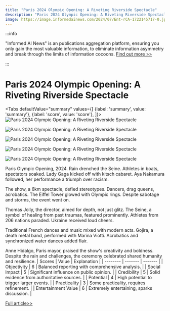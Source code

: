 ```yaml
---
title: "Paris 2024 Olympic Opening: A Riveting Riverside Spectacle"
description: "Paris 2024 Olympic Opening: A Riveting Riverside Spectacle"
image: https://image.informedainews.com/2024/07/Ent-rCA-1722145717-0.jpg
---
```



:::info

"Informed AI News" is an publications aggregation platform, ensuring you only gain the most valuable information, to eliminate information asymmetry and break through the limits of information cocoons.  [Find out more >>](/)

:::

# Paris 2024 Olympic Opening: A Riveting Riverside Spectacle


<Tabs
	defaultValue="summary"
	values={[
	{label: 'summary', value: 'summary'},
	{label: 'score', value: 'score'},
]}>
<TabItem value="summary">
<img
  src="https://image.informedainews.com/2024/07/Ent-rCA-1722145717-0.jpg"
  alt="Paris 2024 Olympic Opening: A Riveting Riverside Spectacle"
/>

<img
  src="https://image.informedainews.com/2024/07/Ent-aeQ-1722145717-1.jpg"
  alt="Paris 2024 Olympic Opening: A Riveting Riverside Spectacle"
/>

<img
  src="https://image.informedainews.com/2024/07/Ent-O0j-1722145717-2.jpg"
  alt="Paris 2024 Olympic Opening: A Riveting Riverside Spectacle"
/>

<img
  src="https://image.informedainews.com/2024/07/Ent-VUh-1722145717-3.jpg"
  alt="Paris 2024 Olympic Opening: A Riveting Riverside Spectacle"
/>

<img
  src="https://image.informedainews.com/2024/07/Ent-zwP-1722145717-4.jpg"
  alt="Paris 2024 Olympic Opening: A Riveting Riverside Spectacle"
/>



Paris Olympic Opening, 2024. Rain drenched the Seine. Athletes in boats, spectators soaked. Lady Gaga kicked off with kitsch cabaret. Aya Nakamura followed, her performance a triumph over racism.

The show, a 6km spectacle, defied stereotypes. Dancers, drag queens, acrobatics. The Eiffel Tower glowed with Olympic rings. Despite sabotage and storms, the event went on.

Thomas Jolly, the director, aimed for depth, not just glitz. The Seine, a symbol of healing from past traumas, featured prominently. Athletes from 206 nations paraded. Ukraine received loud cheers.

Traditional French dances and music mixed with modern acts. Gojira, a death metal band, performed with Marina Viotti. Acrobatics and synchronized water dances added flair.

Anne Hidalgo, Paris mayor, praised the show's creativity and boldness. Despite the rain and challenges, the ceremony celebrated shared humanity and resilience.
</TabItem>
<TabItem value="score">
	| Scores     | Value   | Explanation |
	| -------- | ------- | ------- |
	| Objectivity  | 6    | Balanced reporting with comprehensive analysis.    |
	| Social Impact | 5     | Significant influence on public opinion.    |
	| Credibility    | 5    | Solid evidence from authoritative sources.    |
	| Potential    | 4    | High potential to trigger larger events.    |
	| Practicality    | 3    | Some practicality, requires refinement.    |
	| Entertainment Value    | 6    | Extremely entertaining, sparks discussion.    |
</TabItem>
</Tabs>

[Full article>>](https://www.theguardian.com/sport/article/2024/jul/26/paris-olympic-games-opening-ceremony-a-high-kitch-riverside-spectacle)
